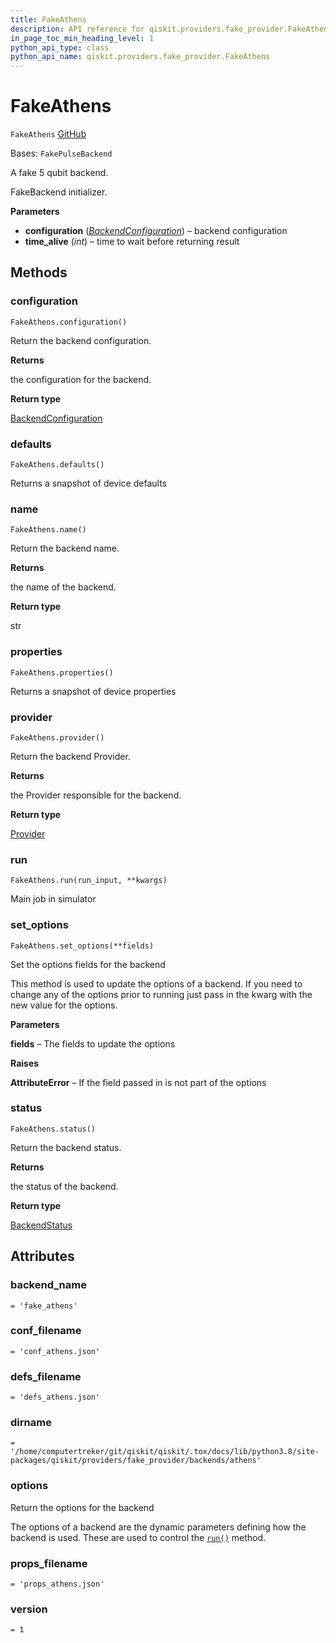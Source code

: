```yaml
---
title: FakeAthens
description: API reference for qiskit.providers.fake_provider.FakeAthens
in_page_toc_min_heading_level: 1
python_api_type: class
python_api_name: qiskit.providers.fake_provider.FakeAthens
---
```


# FakeAthens

<span id="qiskit.providers.fake_provider.FakeAthens" />

`FakeAthens` [GitHub](https://github.com/qiskit/qiskit/tree/stable/0.24/qiskit/providers/fake_provider/backends/athens/fake_athens.py "view source code")

Bases: `FakePulseBackend`

A fake 5 qubit backend.

FakeBackend initializer.

**Parameters**

*   **configuration** ([*BackendConfiguration*](qiskit.providers.models.BackendConfiguration "qiskit.providers.models.BackendConfiguration")) – backend configuration
*   **time\_alive** (*int*) – time to wait before returning result

## Methods

<span id="qiskit-providers-fake-provider-fakeathens-configuration" />

### configuration

<span id="qiskit.providers.fake_provider.FakeAthens.configuration" />

`FakeAthens.configuration()`

Return the backend configuration.

**Returns**

the configuration for the backend.

**Return type**

[BackendConfiguration](qiskit.providers.models.BackendConfiguration "qiskit.providers.models.BackendConfiguration")

<span id="qiskit-providers-fake-provider-fakeathens-defaults" />

### defaults

<span id="qiskit.providers.fake_provider.FakeAthens.defaults" />

`FakeAthens.defaults()`

Returns a snapshot of device defaults

<span id="qiskit-providers-fake-provider-fakeathens-name" />

### name

<span id="qiskit.providers.fake_provider.FakeAthens.name" />

`FakeAthens.name()`

Return the backend name.

**Returns**

the name of the backend.

**Return type**

str

<span id="qiskit-providers-fake-provider-fakeathens-properties" />

### properties

<span id="qiskit.providers.fake_provider.FakeAthens.properties" />

`FakeAthens.properties()`

Returns a snapshot of device properties

<span id="qiskit-providers-fake-provider-fakeathens-provider" />

### provider

<span id="qiskit.providers.fake_provider.FakeAthens.provider" />

`FakeAthens.provider()`

Return the backend Provider.

**Returns**

the Provider responsible for the backend.

**Return type**

[Provider](qiskit.providers.Provider "qiskit.providers.Provider")

<span id="qiskit-providers-fake-provider-fakeathens-run" />

### run

<span id="qiskit.providers.fake_provider.FakeAthens.run" />

`FakeAthens.run(run_input, **kwargs)`

Main job in simulator

<span id="qiskit-providers-fake-provider-fakeathens-set-options" />

### set\_options

<span id="qiskit.providers.fake_provider.FakeAthens.set_options" />

`FakeAthens.set_options(**fields)`

Set the options fields for the backend

This method is used to update the options of a backend. If you need to change any of the options prior to running just pass in the kwarg with the new value for the options.

**Parameters**

**fields** – The fields to update the options

**Raises**

**AttributeError** – If the field passed in is not part of the options

<span id="qiskit-providers-fake-provider-fakeathens-status" />

### status

<span id="qiskit.providers.fake_provider.FakeAthens.status" />

`FakeAthens.status()`

Return the backend status.

**Returns**

the status of the backend.

**Return type**

[BackendStatus](qiskit.providers.models.BackendStatus "qiskit.providers.models.BackendStatus")

## Attributes

<span id="qiskit.providers.fake_provider.FakeAthens.backend_name" />

### backend\_name

`= 'fake_athens'`

<span id="qiskit.providers.fake_provider.FakeAthens.conf_filename" />

### conf\_filename

`= 'conf_athens.json'`

<span id="qiskit.providers.fake_provider.FakeAthens.defs_filename" />

### defs\_filename

`= 'defs_athens.json'`

<span id="qiskit.providers.fake_provider.FakeAthens.dirname" />

### dirname

`= '/home/computertreker/git/qiskit/qiskit/.tox/docs/lib/python3.8/site-packages/qiskit/providers/fake_provider/backends/athens'`

<span id="qiskit.providers.fake_provider.FakeAthens.options" />

### options

Return the options for the backend

The options of a backend are the dynamic parameters defining how the backend is used. These are used to control the [`run()`](qiskit.providers.fake_provider.FakeAthens#run "qiskit.providers.fake_provider.FakeAthens.run") method.

<span id="qiskit.providers.fake_provider.FakeAthens.props_filename" />

### props\_filename

`= 'props_athens.json'`

<span id="qiskit.providers.fake_provider.FakeAthens.version" />

### version

`= 1`

